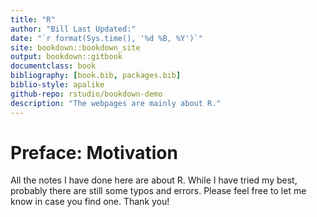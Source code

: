 ```yaml
--- 
title: "R"
author: "Bill Last Updated:"
date: "`r format(Sys.time(), '%d %B, %Y')`"
site: bookdown::bookdown_site
output: bookdown::gitbook
documentclass: book
bibliography: [book.bib, packages.bib]
biblio-style: apalike
github-repo: rstudio/bookdown-demo
description: "The webpages are mainly about R."
---
```


# Preface: Motivation {-#my-section}

All the notes I have done here are about R. While I have tried my best, probably there are still some typos and errors. Please feel free to let me know in case you find one. Thank you!